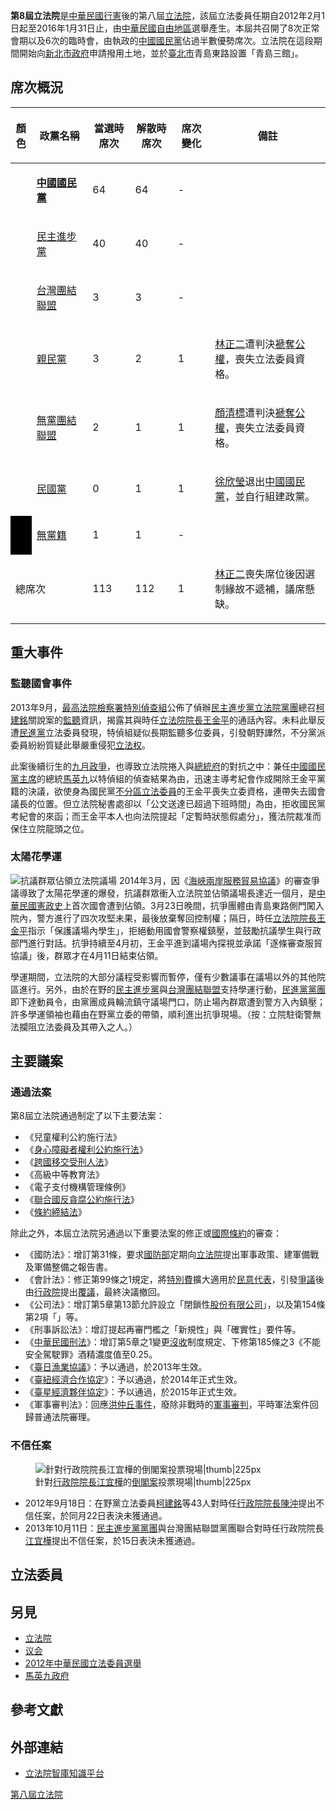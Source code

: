 {{Infobox legislative term
| name                  = [[File:ROC_Legislative_Yuan_Seal.svg|20px]] 第8屆立法院
| image                 = 8th Legislative Yuan party composition final.svg
| image_size            = 300px
| caption               = 解散前的席次分布
| jurisdiction          = {{ROC-TWN}}
| election              = [[2012年中華民國立法委員選舉|2012年中華民國立法委員選舉]]
| government            = {{legend|#000099|{{KMT}}（64）}}
| opposition            = {{legend|#00AB4E|{{DPP}}（40）}} {{legend|#C69E6A|{{TSU}}（3）}}{{legend|#FE6407|{{PFP}}（2）}}{{legend|#C20F51|{{NPSU}}（1）}}{{legend|#FFDB00|{{MKT}}（1）}}
| term_start            = {{Start date|2012|02|01|df=y}}
| term_end              = {{End date|2016|01|31|df=y}}
| before                = [[第七屆立法院|第7屆]]
| after                 = [[第九屆立法院|第9屆]]
| chamber1              = 基本資訊
| chamber1_leader1_type = [[立法院院長|院長]]
| chamber1_leader1      = [[王金平|王金平]]（{{KMT}}）
| chamber1_leader2_type = 副院長
| chamber1_leader2      = [[洪秀柱|洪秀柱]]（{{KMT}}）
| chamber1_leader3_type = [[立法院秘書長|秘書長]]
| chamber1_leader3      = [[林錫山|林錫山]]（{{NONP}}）
| chamber1_leader4_type = 黨團
| chamber1_leader4      = {{ubl|[[中國國民黨立法院黨團|中國國民黨黨團]]|[[民主進步黨立法院黨團|民主進步黨黨團]]|[[亲民党立法院党团列表|親民黨黨團]]|台灣團結聯盟黨團}}
}}

'''第8屆立法院'''是[[中華民國|中華民國]][[行憲|行憲]]後的第八屆[[立法院|立法院]]，該屆立法委員任期自2012年2月1日起至2016年1月31日止，由[[臺灣地區|中華民國自由地區]]選舉產生。本屆共召開了8次正常會期以及6次的臨時會，由執政的[[中國國民黨|中國國民黨]]佔過半數優勢席次。立法院在這段期間開始向[[新北市政府|新北市政府]]申請撥用土地，並於[[臺北市|臺北市]]青島東路設置「青島三館」。

== 席次概況 ==
{| class="wikitable" style="text-align:center;"
! width="020" |顏色
! width="150" |政黨名稱
! width="080" |當選時席次
! width="080" |解散時席次
! width="080" |席次變化
! width="350" |備註
|-
| style="background-color: {{Party meta/color/中國國民黨}}; color: white;" | 
| align="left" | '''[[中國國民黨|中國國民黨]]'''
| 64
| 64
| -
|
|-
| style="background-color: {{Party meta/color/民主進步黨}}; color: white;" | 
| align="left" | [[民主進步黨|民主進步黨]]
| 40
| 40
| -
|
|-
| style="background-color: {{Party meta/color/台灣團結聯盟}}; color: white;" | 
| align="left" | [[台灣團結聯盟|台灣團結聯盟]]
| 3
| 3
| -
| align="left" | 
|-
| style="background-color: {{Party meta/color/親民黨}}; color: white;" | 
| align="left" | [[親民黨|親民黨]]
| 3
| 2
| {{decrease}}1
| align="left" | [[林正二|林正二]]遭判決[[褫奪公權|褫奪公權]]，喪失立法委員資格。
|-
| style="background-color: {{Party meta/color/無黨團結聯盟}}; color: white;" | 
| align="left" | [[無黨團結聯盟|無黨團結聯盟]]
| 2
| 1
| {{decrease}}1
| align="left" | [[顏清標|顏清標]]遭判決[[褫奪公權|褫奪公權]]，喪失立法委員資格。
|-
| style="background-color: {{Party meta/color/民國黨}}; color: white;" | 
| align="left" | [[民國黨|民國黨]]
| 0
| 1
| {{increase}}1
| align="left" | [[徐欣瑩|徐欣瑩]]退出[[中國國民黨|中國國民黨]]，並自行組建政黨。
|-
| style="background-color: black; color: white;" | 
| align="left" | [[無黨籍|無黨籍]]
| 1
| 1
| -
|
|-
! colspan="2" | 總席次
| 113
| 112
| {{decrease}}1
| align="left" | [[林正二|林正二]]喪失席位後因選制緣故不遞補，議席懸缺。
|}
{{Small|註：'''粗體字'''者為執政黨。}}

== 重大事件 ==

=== 監聽國會事件 ===
{{Main|監聽國會事件}}
2013年9月，[[最高法院檢察署特別偵查組|最高法院檢察署特別偵查組]]公佈了偵辦[[民主進步黨立法院黨團|民主進步黨立法院黨團]]總召[[柯建銘|柯建銘]]關說案的[[通訊監察|監聽]]資訊，揭露其與時任[[立法院院長|立法院院長]][[王金平|王金平]]的通話內容。未料此舉反遭[[民主進步黨|民進黨]]立法委員發現，特偵組疑似長期監聽多位委員，引發朝野譁然，不分黨派委員紛紛質疑此舉嚴重侵犯[[立法权|立法权]]。

此案後續衍生的[[九月政爭|九月政爭]]，也導致立法院捲入與[[中華民國總統府|總統府]]的對抗之中：兼任[[中國國民黨主席|中國國民黨主席]]的總統[[馬英九|馬英九]]以特偵組的偵查結果為由，迅速主導考紀會作成開除王金平黨籍的決議，欲使身為國民黨[[全國不分區及僑居國外國民立法委員選舉區|不分區立法委員]]的王金平喪失立委資格，連帶失去國會議長的位置。但立法院秘書處卻以「公文送達已超過下班時間」為由，拒收國民黨考紀會的來函；而王金平本人也向法院提起「定暫時狀態假處分」，獲法院裁准而保住立院龍頭之位。

=== 太陽花學運 ===
{{See also|太陽花學運}}
[[File:The_student_leaders_inside_the_occupation_said_they_will_leave_the_Legislative_Yuan_on_Thursday_10_April.jpg|抗議群眾佔領立法院議場]]
2014年3月，因《[[海峽兩岸服務貿易協議|海峽兩岸服務貿易協議]]》的審查爭議導致了太陽花學運的爆發，抗議群眾衝入立法院並佔領議場長達近一個月，是[[中華民國憲政史|中華民國憲政史]]上首次國會遭到佔領。3月23日晚間，抗爭團體由青島東路側門闖入院內，警方進行了四次攻堅未果，最後放棄奪回控制權；隔日，時任[[立法院院長|立法院院長]][[王金平|王金平]]指示「保護議場內學生」，拒絕動用國會警察權鎮壓，並鼓勵抗議學生與行政部門進行對話。抗爭持續至4月初，王金平進到議場內探視並承諾「逐條審查服貿協議」後，群眾才在4月11日結束佔領。

學運期間，立法院的大部分議程受影響而暫停，僅有少數議事在議場以外的其他院區進行。另外，由於在野的[[民主進步黨|民主進步黨]]與[[台灣團結聯盟|台灣團結聯盟]]支持學運行動，[[民主進步黨立法院黨團|民進黨黨團]]即下達動員令，由黨團成員輪流鎮守議場門口，防止場內群眾遭到警方入內鎮壓；許多學運領袖也藉由在野黨立委的帶領，順利進出抗爭現場。（按：立院駐衛警無法攔阻立法委員及其帶入之人。）

== 主要議案 ==

=== 通過法案 ===
第8屆立法院通過制定了以下主要法案：

* 《兒童權利公約施行法》
* 《[[s:身心障礙者權利公約施行法|身心障礙者權利公約施行法]]》
* 《[[s:跨國移交受刑人法|跨國移交受刑人法]]》
* 《高級中等教育法》{{R|:1}}
* 《電子支付機構管理條例》{{R|:2|p=1-3}}
* 《[[s:聯合國反貪腐公約施行法|聯合國反貪腐公約施行法]]》{{R|:3|p=3-5}}
* 《[[s:條約締結法|條約締結法]]》{{R|:4|p=131-143}}

除此之外，本屆立法院另通過以下重要法案的修正或[[条约|國際條約]]的審查：
*《國防法》：增訂第31條，要求[[中華民國國防部|國防部]]定期向[[立法院|立法院]]提出軍事政策、建軍備戰及軍備整備之報告書。
*《會計法》：修正第99條之1規定，將[[特別費|特別費]]擴大適用於[[民意代表|民意代表]]，引發[[會計法第99-1條修正烏龍事件|爭議]]後由[[行政院|行政院]]提出[[否决权|覆議]]，最終決議撤回。
*《公司法》：增訂第5章第13節允許設立「閉鎖性[[股份有限公司|股份有限公司]]」，以及第154條第2項「{{Link-en|揭穿公司面紗原則|Piercing the corporate veil}}」等。
*《刑事訴訟法》：增訂提起再審門檻之「新規性」與「確實性」要件等。
*《[[中華民國刑法|中華民國刑法]]》：增訂第5章之1變更[[沒收|沒收]]制度規定、下修第185條之3《不能安全駕駛罪》酒精濃度值至0.25。
*《[[臺日漁業協議|臺日漁業協議]]》：予以通過，於2013年生效。
*《[[臺紐經濟合作協定|臺紐經濟合作協定]]》：予以通過，於2014年正式生效。
*《[[臺星經濟夥伴協定|臺星經濟夥伴協定]]》：予以通過，於2015年正式生效。
*《軍事審判法》：回應[[洪仲丘事件|洪仲丘事件]]，廢除非戰時的[[軍事法庭|軍事審判]]，平時軍法案件回歸普通法院審理。

=== 不信任案 ===
{{See also|不信任动议}}
[[File:Legislative_Yuan_from_VOA_(5).jpg|針對[[行政院院長]][[江宜樺|江宜樺]]的[[立法院對行政院院長之不信任案|倒閣案]]投票現場|thumb|225px]]
* 2012年9月18日：在野黨立法委員[[柯建銘|柯建銘]]等43人對時任[[行政院院長|行政院院長]][[陳冲_(臺灣)|陳沖]]提出不信任案，於同月22日表決未獲通過。{{R|:0|p=129-130}}
* 2013年10月11日：[[民主進步黨立法院黨團|民主進步黨黨團]]與台灣團結聯盟黨團聯合對時任行政院院長[[江宜樺|江宜樺]]提出不信任案，於15日表決未獲通過。

== 立法委員 ==
{{Main|第八屆立法院立法委員名單}}

== 另見 ==
* [[立法院|立法院]]
* [[议会|议会]]
* [[2012年中華民國立法委員選舉|2012年中華民國立法委員選舉]]
* [[馬英九政府|馬英九政府]]

{{start box}}
{{s-before|[[第七屆立法院|第七屆立法院]]}}
{{s-title|[[行憲|行憲]]以後的[[立法院|立法院]]|2012年2月1日－2016年1月31日}}
{{s-after|[[第九屆立法院|第九屆立法院]]}}
{{end box}}

== 參考文獻 ==
{{reflist|60em|refs=
<ref name=":0">{{cite book|author =周萬來 | title=《議案審議─立法院運作實況》| publisher = [[五南圖書|五南圖書]] | date =2019 | ISBN =9789577637529 | OCLC=1165395852}}</ref>
<ref name=":1">{{cite book|author = 教育部國教署| title=〈立法院三讀通過「高級中等教育法」及「專科學校法」部分條文修正案 確立十二年國民基本教育實施法源〉| publisher = 教育部全球資訊網 | date =2013-06-27 |url=https://www.edu.tw/News_Content.aspx?n=9E7AC85F1954DDA8&sms=169B8E91BB75571F&s=9FF603C79936A59A|archive-url=https://archive.is/KcPJN|archive-date=2021-09-22}}</ref>
<ref name=":2">{{cite book|author =沈舉三、林巧珍、胡自立、張奇、蔡玉青、謝孟珊、資訊應用研究團隊、電子商務組 | title=《Fintech趨勢與前瞻-台灣行動與第三方支付發展趨勢研究》| publisher = [[資策會|資策會]]產業情報研究所 | date =2016-04-01 | ISBN =9789575816469 | OCLC=1000318312}}</ref>
<ref name=":3">{{cite journal|author =葛傳宇| title=〈臺灣實踐聯合國反貪腐公約之挑戰〉|journal=《中國地方自治》第25期| publisher = 中國地方自治學會 | date = 2018-12|ISSN=0529-6498}}</ref>
<ref name=":4">{{cite journal|author =王震宇| title=〈對外締約程序邁向法制化之新頁──簡評「條約締結法」〉|journal=《月旦法學雜誌》第253期| publisher = 元照出版 | date = 2016-06|DOI=10.3966/102559312016060253010|ISSN=1025-5931}}</ref>
}}

== 外部連結 ==
*[https://npl.ly.gov.tw/do/www/dbMaintainNew?dbKind=%E7%AB%8B%E6%B3%95%E9%99%A2%E6%99%BA%E5%BA%AB&blockId=4&titleName=%E7%AB%8B%E6%B3%95%E9%99%A2%E6%99%BA%E5%BA%AB%E7%9F%A5%E8%AD%98%E5%B9%B3%E5%8F%B0 立法院智庫知識平台] {{Wayback|url=https://npl.ly.gov.tw/do/www/dbMaintainNew?dbKind=%E7%AB%8B%E6%B3%95%E9%99%A2%E6%99%BA%E5%BA%AB&blockId=4&titleName=%E7%AB%8B%E6%B3%95%E9%99%A2%E6%99%BA%E5%BA%AB%E7%9F%A5%E8%AD%98%E5%B9%B3%E5%8F%B0 |date=20210206055207 }}

{{中华民国中央立法机构}}

[[Category:第八屆立法院|]]